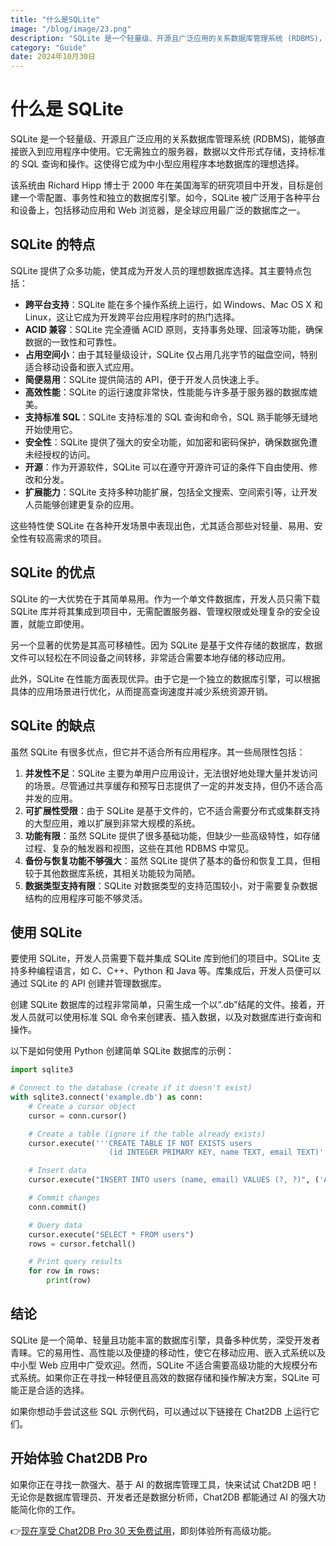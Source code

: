 ```yaml
---
title: "什么是SQLite"
image: "/blog/image/23.png"
description: "SQLite 是一个轻量级、开源且广泛应用的关系数据库管理系统 (RDBMS)，能够直接嵌入到应用程序中使用。"
category: "Guide"
date: 2024年10月30日
---
```


# 什么是 SQLite

SQLite 是一个轻量级、开源且广泛应用的关系数据库管理系统 (RDBMS)，能够直接嵌入到应用程序中使用。它无需独立的服务器，数据以文件形式存储，支持标准的 SQL 查询和操作。这使得它成为中小型应用程序本地数据库的理想选择。

该系统由 Richard Hipp 博士于 2000 年在美国海军的研究项目中开发，目标是创建一个零配置、事务性和独立的数据库引擎。如今，SQLite 被广泛用于各种平台和设备上，包括移动应用和 Web 浏览器，是全球应用最广泛的数据库之一。

## SQLite 的特点

SQLite 提供了众多功能，使其成为开发人员的理想数据库选择。其主要特点包括：

- **跨平台支持**：SQLite 能在多个操作系统上运行，如 Windows、Mac OS X 和 Linux，这让它成为开发跨平台应用程序时的热门选择。
- **ACID 兼容**：SQLite 完全遵循 ACID 原则，支持事务处理、回滚等功能，确保数据的一致性和可靠性。
- **占用空间小**：由于其轻量级设计，SQLite 仅占用几兆字节的磁盘空间，特别适合移动设备和嵌入式应用。
- **简便易用**：SQLite 提供简洁的 API，便于开发人员快速上手。
- **高效性能**：SQLite 的运行速度非常快，性能能与许多基于服务器的数据库媲美。
- **支持标准 SQL**：SQLite 支持标准的 SQL 查询和命令，SQL 熟手能够无缝地开始使用它。
- **安全性**：SQLite 提供了强大的安全功能，如加密和密码保护，确保数据免遭未经授权的访问。
- **开源**：作为开源软件，SQLite 可以在遵守开源许可证的条件下自由使用、修改和分发。
- **扩展能力**：SQLite 支持多种功能扩展，包括全文搜索、空间索引等，让开发人员能够创建更复杂的应用。

这些特性使 SQLite 在各种开发场景中表现出色，尤其适合那些对轻量、易用、安全性有较高需求的项目。

## SQLite 的优点

SQLite 的一大优势在于其简单易用。作为一个单文件数据库，开发人员只需下载 SQLite 库并将其集成到项目中，无需配置服务器、管理权限或处理复杂的安全设置，就能立即使用。

另一个显著的优势是其高可移植性。因为 SQLite 是基于文件存储的数据库，数据文件可以轻松在不同设备之间转移，非常适合需要本地存储的移动应用。

此外，SQLite 在性能方面表现优异。由于它是一个独立的数据库引擎，可以根据具体的应用场景进行优化，从而提高查询速度并减少系统资源开销。

## SQLite 的缺点

虽然 SQLite 有很多优点，但它并不适合所有应用程序。其一些局限性包括：

1. **并发性不足**：SQLite 主要为单用户应用设计，无法很好地处理大量并发访问的场景。尽管通过共享缓存和预写日志提供了一定的并发支持，但仍不适合高并发的应用。
2. **可扩展性受限**：由于 SQLite 是基于文件的，它不适合需要分布式或集群支持的大型应用，难以扩展到非常大规模的系统。
3. **功能有限**：虽然 SQLite 提供了很多基础功能，但缺少一些高级特性，如存储过程、复杂的触发器和视图，这些在其他 RDBMS 中常见。
4. **备份与恢复功能不够强大**：虽然 SQLite 提供了基本的备份和恢复工具，但相较于其他数据库系统，其相关功能较为简陋。
5. **数据类型支持有限**：SQLite 对数据类型的支持范围较小，对于需要复杂数据结构的应用程序可能不够灵活。

## 使用 SQLite

要使用 SQLite，开发人员需要下载并集成 SQLite 库到他们的项目中。SQLite 支持多种编程语言，如 C、C++、Python 和 Java 等。库集成后，开发人员便可以通过 SQLite 的 API 创建并管理数据库。

创建 SQLite 数据库的过程非常简单，只需生成一个以“.db”结尾的文件。接着，开发人员就可以使用标准 SQL 命令来创建表、插入数据，以及对数据库进行查询和操作。

以下是如何使用 Python 创建简单 SQLite 数据库的示例：

```Python
import sqlite3

# Connect to the database (create if it doesn't exist)
with sqlite3.connect('example.db') as conn:
    # Create a cursor object
    cursor = conn.cursor()

    # Create a table (ignore if the table already exists)
    cursor.execute('''CREATE TABLE IF NOT EXISTS users 
                      (id INTEGER PRIMARY KEY, name TEXT, email TEXT)''')

    # Insert data
    cursor.execute("INSERT INTO users (name, email) VALUES (?, ?)", ('AI Enthusiast', 'ai@email.com'))

    # Commit changes
    conn.commit()

    # Query data
    cursor.execute("SELECT * FROM users")
    rows = cursor.fetchall()

    # Print query results
    for row in rows:
        print(row)
```

## 结论

SQLite 是一个简单、轻量且功能丰富的数据库引擎，具备多种优势，深受开发者青睐。它的易用性、高性能以及便捷的移动性，使它在移动应用、嵌入式系统以及中小型 Web 应用中广受欢迎。然而，SQLite 不适合需要高级功能的大规模分布式系统。如果你正在寻找一种轻便且高效的数据存储和操作解决方案，SQLite 可能正是合适的选择。

如果你想动手尝试这些 SQL 示例代码，可以通过以下链接在 Chat2DB 上运行它们。

## 开始体验 Chat2DB Pro

如果你正在寻找一款强大、基于 AI 的数据库管理工具，快来试试 Chat2DB 吧！无论你是数据库管理员、开发者还是数据分析师，Chat2DB 都能通过 AI 的强大功能简化你的工作。

👉[现在享受 Chat2DB Pro 30 天免费试用](https://chat2db.ai/zh-CN/pricing)，即刻体验所有高级功能。
